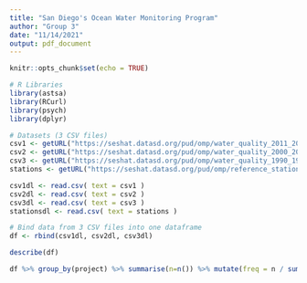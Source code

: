 ```yaml
---
title: "San Diego's Ocean Water Monitoring Program"
author: "Group 3"
date: "11/14/2021"
output: pdf_document
---
```


```r
knitr::opts_chunk$set(echo = TRUE)
```

```r
# R Libraries
library(astsa)
library(RCurl)
library(psych)
library(dplyr)
```

```r
# Datasets (3 CSV files)
csv1 <- getURL("https://seshat.datasd.org/pud/omp/water_quality_2011_2019_datasd.csv")
csv2 <- getURL("https://seshat.datasd.org/pud/omp/water_quality_2000_2010_datasd.csv")
csv3 <- getURL("https://seshat.datasd.org/pud/omp/water_quality_1990_1999_datasd.csv")
stations <- getURL("https://seshat.datasd.org/pud/omp/reference_stations_water_quality.csv")

csv1dl <- read.csv( text = csv1 )
csv2dl <- read.csv( text = csv2 )
csv3dl <- read.csv( text = csv3 )
stationsdl <- read.csv( text = stations )

```

```r
# Bind data from 3 CSV files into one dataframe
df <- rbind(csv1dl, csv2dl, csv3dl)
```

```r
describe(df)
```

```r
df %>% group_by(project) %>% summarise(n=n()) %>% mutate(freq = n / sum(n))
```
